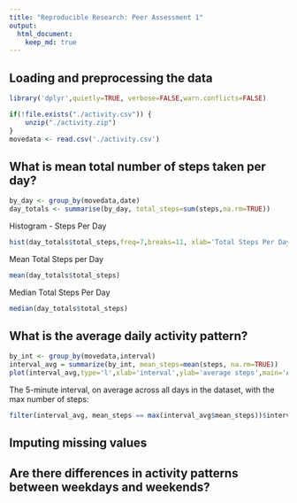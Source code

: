 ```yaml
---
title: "Reproducible Research: Peer Assessment 1"
output: 
  html_document:
    keep_md: true
---
```



## Loading and preprocessing the data
```r
library('dplyr',quietly=TRUE, verbose=FALSE,warn.conflicts=FALSE)
```

```r
if(!file.exists("./activity.csv")) {
    unzip("./activity.zip")
}
movedata <- read.csv('./activity.csv')
```



## What is mean total number of steps taken per day?
```r
by_day <- group_by(movedata,date)
day_totals <- summarise(by_day, total_steps=sum(steps,na.rm=TRUE))
```

Histogram - Steps Per Day

```r
hist(day_totals$total_steps,freq=7,breaks=11, xlab='Total Steps Per Day',ylab='Count',main='Histogram - Total Steps per Day')
```

Mean Total Steps per Day
``` r
mean(day_totals$total_steps)
```

Median Total Steps Per Day
``` r
median(day_totals$total_steps)
```



## What is the average daily activity pattern?

```r
by_int <- group_by(movedata,interval)
interval_avg = summarize(by_int, mean_steps=mean(steps, na.rm=TRUE))
plot(interval_avg,type='l',xlab='interval',ylab='average steps',main='Average Daily Activity Pattern')
```

The 5-minute interval, on average across all days in the dataset, with the max number of steps:
```r
filter(interval_avg, mean_steps == max(interval_avg$mean_steps))$interval
```


## Imputing missing values



## Are there differences in activity patterns between weekdays and weekends?
